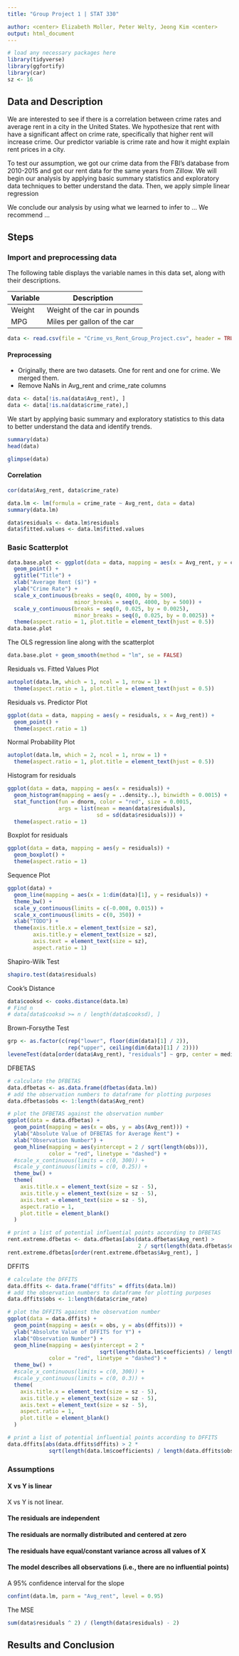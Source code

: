 ---
title: "Group Project 1 | STAT 330"

author: <center> Elizabeth Moller, Peter Welty, Jeong Kim <center>
output: html_document
---

<style type="text/css">
h1.title {
  font-size: 40px;
  text-align: center;
}
</style>

```{r setup, include=FALSE}
# load any necessary packages here
library(tidyverse)
library(ggfortify)
library(car)
sz <- 16
```


## Data and Description

We are interested to see if there is a correlation between crime rates and average rent in a city in the United States. We hypothesize that rent with have a significant affect on crime rate, specifically that higher rent will increase crime. Our predictor variable is crime rate and how it might explain rent prices in a city.

To test our assumption, we got our crime data from the FBI's database from 2010-2015 and got our rent data for the same years from Zillow. We will begin our analysis by applying basic summary statistics and exploratory data techniques to better understand the data. Then, we apply simple linear regression

We conclude our analysis by using what we learned to infer to ... We recommend ...

## Steps

### Import and preprocessing data

The following table displays the variable names in this data set, along with their descriptions.

Variable   | Description
---------- | -------------
Weight     | Weight of the car in pounds
MPG        | Miles per gallon of the car

```{r}
data <- read.csv(file = "Crime_vs_Rent_Group_Project.csv", header = TRUE)
```

#### Preprocessing
- Originally, there are two datasets. One for rent and one for crime. We merged them. 
- Remove NaNs in Avg_rent and crime_rate columns
```{r}
data <- data[!is.na(data$Avg_rent), ]
data <- data[!is.na(data$crime_rate),]
```


We start by applying basic summary and exploratory statistics to this data to better understand the data and identify trends.

```{r}
summary(data)
head(data)
```

```{r}
glimpse(data)
```

#### Correlation

```{r}
cor(data$Avg_rent, data$crime_rate)
```

```{r}
data.lm <- lm(formula = crime_rate ~ Avg_rent, data = data)
summary(data.lm)

data$residuals <- data.lm$residuals
data$fitted.values <- data.lm$fitted.values
```

### Basic Scatterplot
```{r}
data.base.plot <- ggplot(data = data, mapping = aes(x = Avg_rent, y = crime_rate)) + 
  geom_point() +
  ggtitle("Title") +
  xlab("Average Rent ($)") +
  ylab("Crime Rate") +
  scale_x_continuous(breaks = seq(0, 4000, by = 500),
                     minor_breaks = seq(0, 4000, by = 500)) +
  scale_y_continuous(breaks = seq(0, 0.025, by = 0.0025),
                     minor_breaks = seq(0, 0.025, by = 0.0025)) +
  theme(aspect.ratio = 1, plot.title = element_text(hjust = 0.5))
data.base.plot
```

The OLS regression line along with the scatterplot

```{r}
data.base.plot + geom_smooth(method = "lm", se = FALSE) 
```

Residuals vs. Fitted Values Plot

```{r}
autoplot(data.lm, which = 1, ncol = 1, nrow = 1) +
  theme(aspect.ratio = 1, plot.title = element_text(hjust = 0.5))
```

Residuals vs. Predictor Plot

```{r}
ggplot(data = data, mapping = aes(y = residuals, x = Avg_rent)) +
  geom_point() +
  theme(aspect.ratio = 1)
```



Normal Probability Plot

```{r}
autoplot(data.lm, which = 2, ncol = 1, nrow = 1) +
  theme(aspect.ratio = 1, plot.title = element_text(hjust = 0.5))
```

Histogram for residuals

```{r}
ggplot(data = data, mapping = aes(x = residuals)) + 
  geom_histogram(mapping = aes(y = ..density..), binwidth = 0.0015) +
  stat_function(fun = dnorm, color = "red", size = 0.0015,
                args = list(mean = mean(data$residuals), 
                            sd = sd(data$residuals))) +
  theme(aspect.ratio = 1)
```

Boxplot for residuals

```{r}
ggplot(data = data, mapping = aes(y = residuals)) +
  geom_boxplot() +
  theme(aspect.ratio = 1)
```

Sequence Plot

```{r}
ggplot(data) +
  geom_line(mapping = aes(x = 1:dim(data)[1], y = residuals)) +
  theme_bw() + 
  scale_y_continuous(limits = c(-0.008, 0.015)) +
  scale_x_continuous(limits = c(0, 350)) +
  xlab("TODO") +
  theme(axis.title.x = element_text(size = sz),
        axis.title.y = element_text(size = sz),
        axis.text = element_text(size = sz),
        aspect.ratio = 1)
```

Shapiro-Wilk Test

```{r}
shapiro.test(data$residuals)
```

Cook's Distance

```{r}
data$cooksd <- cooks.distance(data.lm)
# Find n
# data[data$cooksd >= n / length(data$cooksd), ]
```

Brown-Forsythe Test

```{r}
grp <- as.factor(c(rep("lower", floor(dim(data)[1] / 2)), 
                   rep("upper", ceiling(dim(data)[1] / 2))))
leveneTest(data[order(data$Avg_rent), "residuals"] ~ grp, center = median)
```

DFBETAS

```{r}
# calculate the DFBETAS
data.dfbetas <- as.data.frame(dfbetas(data.lm))
# add the observation numbers to dataframe for plotting purposes
data.dfbetas$obs <- 1:length(data$Avg_rent)

# plot the DFBETAS against the observation number
ggplot(data = data.dfbetas) + 
  geom_point(mapping = aes(x = obs, y = abs(Avg_rent))) +
  ylab("Absolute Value of DFBETAS for Average Rent") +
  xlab("Observation Number") +
  geom_hline(mapping = aes(yintercept = 2 / sqrt(length(obs))),
             color = "red", linetype = "dashed") +
  #scale_x_continuous(limits = c(0, 300)) +
  #scale_y_continuous(limits = c(0, 0.25)) +
  theme_bw() +
  theme(
    axis.title.x = element_text(size = sz - 5),
    axis.title.y = element_text(size = sz - 5),
    axis.text = element_text(size = sz - 5),
    aspect.ratio = 1,
    plot.title = element_blank()
  )

# print a list of potential influential points according to DFBETAS
rent.extreme.dfbetas <- data.dfbetas[abs(data.dfbetas$Avg_rent) > 
                                         2 / sqrt(length(data.dfbetas$obs)), ]
rent.extreme.dfbetas[order(rent.extreme.dfbetas$Avg_rent), ]
```

DFFITS

```{r}
# calculate the DFFITS
data.dffits <- data.frame("dffits" = dffits(data.lm))
# add the observation numbers to dataframe for plotting purposes
data.dffits$obs <- 1:length(data$crime_rate)

# plot the DFFITS against the observation number
ggplot(data = data.dffits) + 
  geom_point(mapping = aes(x = obs, y = abs(dffits))) +
  ylab("Absolute Value of DFFITS for Y") +
  xlab("Observation Number") +
  geom_hline(mapping = aes(yintercept = 2 * 
                             sqrt(length(data.lm$coefficients) / length(obs))),
             color = "red", linetype = "dashed") +
  theme_bw() +
  #scale_x_continuous(limits = c(0, 300)) +
  #scale_y_continuous(limits = c(0, 0.3)) +
  theme(
    axis.title.x = element_text(size = sz - 5),
    axis.title.y = element_text(size = sz - 5),
    axis.text = element_text(size = sz - 5),
    aspect.ratio = 1,
    plot.title = element_blank()
  )

# print a list of potential influential points according to DFFITS
data.dffits[abs(data.dffits$dffits) > 2 * 
             sqrt(length(data.lm$coefficients) / length(data.dffits$obs)), ]
```




### Assumptions

#### X vs Y is linear
X vs Y is not linear.

#### The residuals are independent

#### The residuals are normally distributed and centered at zero

#### The residuals have equal/constant variance across all values of X

#### The model describes all observations (i.e., there are no influential points)







A 95% confidence interval for the slope

```{r}
confint(data.lm, parm = "Avg_rent", level = 0.95)
```

The MSE

```{r}
sum(data$residuals ^ 2) / (length(data$residuals) - 2)
```






## Results and Conclusion



